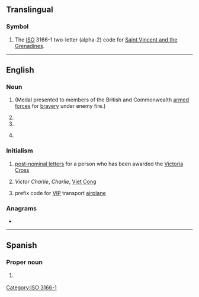 {{also|vc|.vc|Vc.|vç|V.C.}}
==Translingual==

===Symbol===
{{head|mul|symbol}}

# The [[ISO]] 3166-1 two-letter (alpha-2) code for [[Saint Vincent and the Grenadines]].

[[Category:ISO 3166-1]]

----

==English==

===Noun===
{{en-noun|~}}

# {{init of|en|[[Victoria Cross]]}} (Medal presented to members of the British and Commonwealth [[armed forces]] for [[bravery]] under enemy fire.)
# {{init of|en|[[vice-chancellor]]}}
# {{init of|en|[[venture capitalist]]}}
# {{lb|en|UK|education}} {{init of|en|[[voluntary controlled school|voluntary controlled]]}}

===Initialism===
{{rfc-header|lang=en|Initialism}}
{{head|en|initialism}}

# [[post-nominal letters]] for a person who has been awarded the [[Victoria Cross]]
# {{lb|en|US|army|historical}} ''Victor Charlie'', ''Charlie'', [[Viet Cong]]
# {{lb|en|US|air force|aviation}} prefix code for [[VIP]] transport [[airplane]]

===Anagrams===
* {{anagrams|en|a=cv|CV|cv.}}

----

==Spanish==

===Proper noun===
{{head|es|proper noun}}

# {{abbreviation of|es|Veracruz}} {{gloss|Mexican state}}